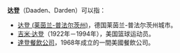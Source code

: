 '''达登'''（Daaden、Darden）可以指：
*[[达登_(莱茵兰-普法尔茨州)|达登 (莱茵兰-普法尔茨州)]]，德国莱茵兰-普法尔茨州城市。
*[[吉米·达登|吉米·达登]]（1922年－1994年），美国篮球运动员。
*[[達登餐飲公司|達登餐飲公司]]，1968年成立的一間美國餐飲公司。

{{Disambig|Cat=二字消歧义}}